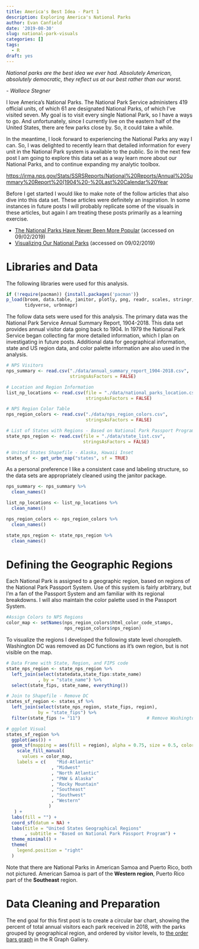 ```yaml
---
title: America's Best Idea - Part 1
description: Exploring America's National Parks
author: Evan Canfield
date: '2019-08-30'
slug: national-park-visuals
categories: []
tags:
  - R
draft: yes
---
```


*National parks are the best idea we ever had. Absolutely American, absolutely democratic, they reflect us at our best rather than our worst.*

*- Wallace Stegner*

I love America's National Parks. The National Park Service administers 419 official units, of which 61 are designated National Parks, of which I've visited seven. My goal is to visit every single National Park, so I have a ways to go. And unfortunately, since I currently live on the eastern half of the United States, there are few parks close by. So, it could take a while. 

In the meantime, I look forward to experiencing the National Parks any way I can. So, I was delighted to recently learn that detailed information for every unit in the National Park system is available to the public. So in the next few post I am going to explore this data set as a way learn more about our National Parks, and to continue expanding my analytic toolbox.

<https://irma.nps.gov/Stats/SSRSReports/National%20Reports/Annual%20Summary%20Report%20(1904%20-%20Last%20Calendar%20Year>

Before I get started I would like to make note of the follow articles that also dive into this data set. These articles were definitely an inspiration. In some instances in future posts I will probably replicate some of the visuals in these articles, but again I am treating these posts primarily as a learning exercise. 

* [The National Parks Have Never Been More Popular](https://fivethirtyeight.com/features/the-national-parks-have-never-been-more-popular) (accessed on 09/02/2019)
* [Visualizing Our National Parks](https://trizzletravels.com/nationalparks/) (accessed on 09/02/2019)


# Libraries and Data
The following libraries were used for this analysis. 
```r
if (!require(pacman)) {install.packages('pacman')} 
p_load(broom, data.table, janitor, plotly, png, readr, scales, stringr,
       tidyverse, urbnmapr)
```

The follow data sets were used for this analysis. The primary data was the National Park Service Annual Summary Report, 1904-2018.  This data set provides annual visitor data going back to 1904. In 1979 the National Park Service began collecting  far more detailed information, which I plan on investigating in future posts.  Additional data for geographical information, state and US region data, and color palette information are also used in the analysis.
```r
# NPS Visitors
nps_summary <- read.csv("./data/annual_summary_report_1904-2018.csv",
                        stringsAsFactors = FALSE)

# Location and Region Information
list_np_locations <- read.csv(file = "./data/national_parks_location.csv",
                              stringsAsFactors = FALSE)

# NPS Region Color Table
nps_region_colors <- read.csv("./data/nps_region_colors.csv",
                              stringsAsFactors = FALSE)

# List of States with Regions - Based on National Park Passport Program
state_nps_region <- read.csv(file = "./data/state_list.csv",
                             stringsAsFactors = FALSE)

# United States Shapefile - Alaska, Hawaii Inset
states_sf <- get_urbn_map("states", sf = TRUE)
```

As a personal preference I like a consistent case and labeling structure, so the data sets are appropriately cleaned using the janitor package. 
```r
nps_summary <- nps_summary %>% 
  clean_names()

list_np_locations <- list_np_locations %>% 
  clean_names()

nps_region_colors <- nps_region_colors %>% 
  clean_names()

state_nps_region <- state_nps_region %>% 
  clean_names()
```

# Defining the Geographic Regions
Each National Park is assigned to a geographic region, based on regions of the National Park Passport System. Use of this system is fairly arbitrary, but I'm a fan of the Passport System and am familiar with its regional breakdowns. I will also maintain the color palette used in the Passport System.

```r
#Assign Colors to NPS Regions
color_map <- setNames(nps_region_colors$html_color_code_stamps,
                      nps_region_colors$nps_region)
```

To visualize the regions I developed the following state level choropleth. Washington DC was removed as DC functions as it's own region, but is not visible on the map. 
```r
# Data Frame with State, Region, and FIPS code
state_nps_region <- state_nps_region %>% 
  left_join(select(statedata,state_fips:state_name) 
            , by = "state_name") %>% 
  select(state_fips, state_name, everything()) 

# Join to Shapefile - Remove DC
states_sf_region <- states_sf %>% 
  left_join(select(state_nps_region, state_fips, region),
            by = "state_fips") %>% 
  filter(state_fips != "11")                         # Remove Washington D.C.

# ggplot Visual
states_sf_region %>% 
  ggplot(aes()) +
  geom_sf(mapping = aes(fill = region), alpha = 0.75, size = 0.5, color = "#ffffff") + 
    scale_fill_manual(
      values = color_map,
    labels = c(    "Mid-Atlantic"
                 , "Midwest"
                 , "North Atlantic"
                 , "PNW & Alaska"
                 , "Rocky Mountain"
                 , "Southeast"
                 , "Southwest"
                 , "Western"
                )
   ) +
  labs(fill = "") +
  coord_sf(datum = NA) +
  labs(title = "United States Geographical Regions"
       , subtitle = "Based on National Park Passport Program") +
  theme_minimal() +
  theme(
    legend.position = "right"
  )
```

Note that there are National Parks in American Samoa and Puerto Rico, both not pictured. American Samoa is part of the **Western region**, Puerto Rico part of the **Southeast** region.

# Data Cleaning and Preparation
The end goal for this first post is to create a circular bar chart, showing the percent of total annual visitors each park received in 2018, with the parks grouped by geographical region, and ordered by visitor levels,  to [the order bars graph](https://www.r-graph-gallery.com/297-circular-barplot-with-groups.html) in the R Graph Gallery.
